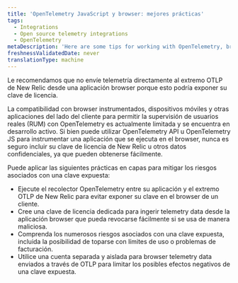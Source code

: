 ```yaml
---
title: 'OpenTelemetry JavaScript y browser: mejores prácticas'
tags:
  - Integrations
  - Open source telemetry integrations
  - OpenTelemetry
metaDescription: 'Here are some tips for working with OpenTelemetry, browser applications, and New Relic.'
freshnessValidatedDate: never
translationType: machine
---
```


<Callout variant="caution">
  Le recomendamos que no envíe telemetría directamente al extremo OTLP de New Relic desde una aplicación browser porque esto podría exponer su clave de licencia.
</Callout>

La compatibilidad con browser instrumentados, dispositivos móviles y otras aplicaciones del lado del cliente para permitir la supervisión de usuarios reales (RUM) con OpenTelemetry es actualmente limitada y se encuentra en desarrollo activo. Si bien puede utilizar OpenTelemetry API u OpenTelemetry JS para instrumentar una aplicación que se ejecuta en el browser, nunca es seguro incluir su clave de licencia de New Relic u otros datos confidenciales, ya que pueden obtenerse fácilmente.

Puede aplicar las siguientes prácticas en capas para mitigar los riesgos asociados con una clave expuesta:

* Ejecute el recolector OpenTelemetry entre su aplicación y el extremo OTLP de New Relic para evitar exponer su clave en el browser de un cliente.
* Cree una clave de licencia dedicada para ingerir telemetry data desde la aplicación browser que pueda revocarse fácilmente si se usa de manera maliciosa.
* Comprenda los numerosos riesgos asociados con una clave expuesta, incluida la posibilidad de toparse con límites de uso o problemas de facturación.
* Utilice una cuenta separada y aislada para browser telemetry data enviados a través de OTLP para limitar los posibles efectos negativos de una clave expuesta.